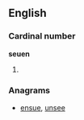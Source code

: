 ==English==

===Cardinal number===
'''seuen'''

# {{obsolete spelling of|[[seven]]}}

===Anagrams===
* [[ensue#English|ensue]], [[unsee#English|unsee]]